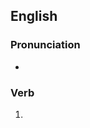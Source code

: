 ==English==

===Pronunciation===
* {{IPA|en|/ˈbʌd͡ʒɪŋ/}}

===Verb===
{{head|en|verb form}}

# {{present participle of|en|budge|nocat=1}}